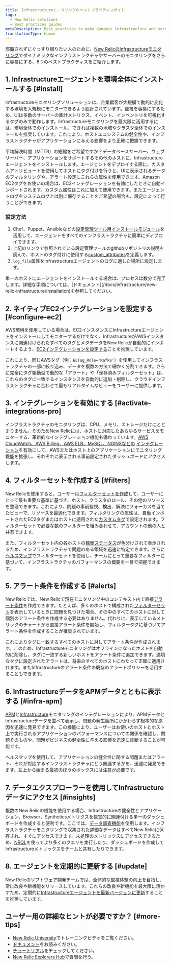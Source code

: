 ```yaml
---
title: Infrastructureモニタリングのベストプラクティスガイド
tags:
  - New Relic solutions
  - Best practices guides
metaDescription: Best practices to make dynamic infrastructure and server monitoring even easier with New Relic.
translationType: human
---
```


邪魔されずにぐっすり眠りたい人のために、[New RelicのInfrastructureモニタリング](https://newrelic.com/infrastructure)でダイナミックなインフラストラクチャやサーバーのモニタリングをさらに容易にする、8つのベストプラクティスをご紹介します。

## 1. Infrastructureエージェントを環境全体にインストールする [#install]

Infrastructureモニタリングソリューションは、企業顧客が大規模で動的に変化する環境を大規模にモニターできるよう設計されています。監視を容易にするため、UIは多数のサーバーの集計メトリクス、イベント、インベントリを可視化するタグのみで動作します。Infrastructureモニタリングを最大限に活用するには、環境全体でのインストール、できれば複数の地域やクラスタ全体でのインストールを推奨しています。これにより、ホストエコシステムの健全性や、インフラストラクチャがアプリケーションに与える影響をより正確に把握できます。

平均解決時間（MTTR）の短縮をご希望ですか？データベースサーバー、ウェブサーバー、アプリケーションをサポートするその他のホストに、Infrastructureエージェントをインストールします。エージェントをデプロイする際に、カスタムアトリビュートを使用してホストにタグ付けを行うと、UIに表示されるデータのフィルタリングや、アラート設定にこれらの属性を使用できます。Amazon EC2タグをお使いの場合は、EC2インテグレーションを有効にしたときに自動インポートされます。カスタム属性はこれに加えて使用できます。またエージェントログをシステムログとは別に保存することをご希望の場合も、設定によって行うことができます。

### 設定方法

1. Chef、Puppet、Ansibleなどの[設定管理ツール用インストールモジュール](/docs/infrastructure/new-relic-infrastructure/config-management-tools)を活用して、エージェントをすべてのインフラストラクチャに簡単にディプロイできます。
2. 上記のリンクで参照されている設定管理ツールのgithubリポジトリの説明を読んで、ホストのタグ付けに使用する[custom_attributes](/docs/infrastructure/new-relic-infrastructure/configuration/configure-infrastructure-agent#attributes)を定義します。
3. `log_file`属性をInfrastructureエージェントのログに適した場所に設定します。

<Callout variant="tip">
  単一のホストにエージェントをインストールする場合は、プロセスは数分で完了します。詳細な手順については、[ドキュメント](/docs/infrastructure/new-relic-infrastructure/installation)を参照してください。
</Callout>

## 2. ネイティブEC2インテグレーションを設定する [#configure-ec2]

AWS環境を使用している場合は、EC2インスタンスにInfrastructureエージェントをインストールしてモニターするだけでなく、InfrastructureがAWSインスタンスに関連付けられたすべてのタグとメタデータをNew Relicが自動的にインポートするよう、[EC2インテグレーションを設定する](/docs/infrastructure/infrastructure-integrations/amazon-integrations/aws-ec2-integration)ことを推奨しています。

これにより、同じAWSタグ（例：`ECTag_Role='Kafka'`）を使用してインフラストラクチャの一部に絞り込み、データを複数の方法で細かく分割できます。さらに完全にタグ駆動型で動的な「アラート」や「保存済みフィルターセット」は、これらのタグに一致するインスタンスを自動的に追加・削除し、クラウドインフラストラクチャに合わせて最もリアルタイムなビューをユーザーに提供します。

## 3. インテグレーションを有効にする [#activate-integrations-pro]

インフラストラクチャのモニタリングは、CPU、メモリ、ストレージだけにとどまりません。そのためNew Relicには、ホストに対応したあらゆるサービスをモニターする、革新的なインテグレーション機能も備わっています。[AWS CloudWatch、AWS Billing、AWS ELB、MySQL、NGINXなどの](/docs/infrastructure-integrations-aws-configuration) [インテグレーション](/docs/infrastructure-integrations-aws-configuration)を有効にして、AWSまたはホスト上のアプリケーションにモニタリング機能を拡張し、それぞれに表示される事前設定されたダッシュボードにアクセスします。

## 4. フィルターセットを作成する [#filters]

New Relicを使用すると、ユーザーは[フィルターセットを作成](/docs/infrastructure/new-relic-infrastructure/filter-group/filter-sets-organize-your-infrastructure-hosts)して、ユーザーにとって最も重要な基準に基づき、ホスト、クラスタのロール、その他のリソースを整理できます。これにより、問題の事前監視、検出、解決にフォーカスを当てたビューで、リソースを最適化できます。フィルタリングの属性は、自動インポートされたEC2タグまたはホストに適用された[カスタムタグ](/docs/infrastructure/new-relic-infrastructure/configuration/configure-infrastructure-agent#attributes)で設定されます。フィルターセットで必要な数のフィルターを組み合わせて、アカウントの他の人と共有できます。

また、フィルターセット内の各ホストの[稼働ステータス](/docs/accounts-partnerships/education/getting-started-new-relic/glossary#health-status)が色分けされて表示されるため、インフラストラクチャで問題のある領域を迅速に特定できます。さらに[ヘルスマップ](/docs/data-analysis/health-map/get-started/introduction-health-maps)でフィルターセットを使用し、チームにとって重要なフィルターに基づいて、インフラストラクチャのパフォーマンスの概要を一目で把握できます。

## 5. アラート条件を作成する [#alerts]

New Relicでは、New Relicで現在モニタリング中のコンテキスト内で直接[アラート条件](/docs/alerts/new-relic-alerts/getting-started/alerts-glossary#alert-condition)を作成できます。たとえば、多くのホストで構成された[フィルターセット](/docs/infrastructure/new-relic-infrastructure/filter-group/organize-infrastructure-hosts-filter-sets)を表示しているときに問題を見つけた場合、その中のすべてのホストに対して個別のアラート条件を作成する必要はありません。代わりに、表示しているメトリックのチャートから直接アラート条件を開始し、フィルタータグに基づいてアラート条件を作成することが推奨されています。

これによりタグに一致するすべてのホストに対してアラート条件が作成されます。このため、Infrastructureモニタリングはオフラインになったホストを自動的に削除し、タグに一致する新しいホストをアラート条件に追加できます。適切なタグに設定されたアラートは、将来のすべてのホストにわたって正確に適用されます。またInfrastructureのアラート条件の既存のアラートポリシーを活用することもできます。

## 6. InfrastructureデータをAPMデータとともに表示する [#infra-apm]

[APM](/docs/apm/new-relic-apm/getting-started/welcome-new-relic-apm)と[Infrastructure](/docs/infrastructure/new-relic-infrastructure/getting-started/welcome-new-relic-infrastructure)モニタリングのインテグレーションにより、APMデータとInfrastructureデータを並べて表示し、問題の発生箇所にかかわらず根本的な原因を迅速に発見できます。この機能により、ユーザーはお使いのホストとホスト上で実行されるアプリケーションのパフォーマンスについての関係を確認し、問題そのものや、問題がビジネスの健全性に与える影響を迅速に診断することが可能です。

ヘルスマップを使用して、アプリケーションの健全性に関する問題またはアラート、それが対応するインフラストラクチャにどう関連するかを、迅速に発見できます。左上から始まる最初のほうのボックスには注意が必要です。

## 7. データエクスプローラーを使用してInfrastructureデータにアクセス [#insights]

複数のNew Relicの機能を使用する場合、Infrastructureの健全性とアプリケーション、Browser、Syntheticsメトリクスを視覚的に関連付ける単一のダッシュボードを作成すると便利です。ここでは、[データ調査機能](/docs/query-your-data/explore-query-data/data-explorer/introduction-data-explorer)を使用します。インフラストラクチャモニタリングで収集された詳細なデータはすべてNew Relicに保存され、すぐにアクセスできます。未処理のメトリックスにアクセスできるため、[NRQL](/docs/insights/nrql-new-relic-query-language/using-nrql/introduction-nrql)を使ってより多くのクエリを実行したり、ダッシュボードを作成してInfrastructureメトリックスをチームと共有したりできます。

## 8. エージェントを定期的に更新する [#update]

New Relicのソフトウェア開発チームでは、全体的な監視体験の向上を目指し、常に改良や新機能をリリースしています。これらの改良や新機能を最大限に活かすため、定期的に[Infrastructureエージェントを最新バージョンに更新](/docs/infrastructure/install-configure-manage-infrastructure/update-or-uninstall/update-infrastructure-agent)することを推奨しています。

## ユーザー用の詳細なヒントが必要ですか？ [#more-tips]

* [New Relic University](https://learn.newrelic.com/)でトレーニングビデオをご覧ください。
* [ドキュメント](/docs/infrastructure)をお読みください。
* [チュートリアル](https://newrelic.com/resources/tutorials)をチェックしてください。
* [New Relic Explorers Hub](https://discuss.newrelic.com/)で質問を行う。